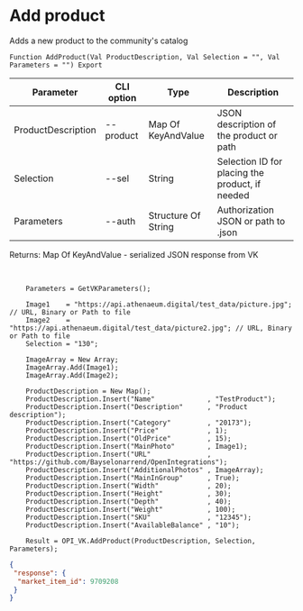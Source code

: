 ﻿---
sidebar_position: 4
---


# Add product
 Adds a new product to the community's catalog



`Function AddProduct(Val ProductDescription, Val Selection = "", Val Parameters = "") Export`

  | Parameter | CLI option | Type | Description |
  |-|-|-|-|
  | ProductDescription | --product | Map Of KeyAndValue | JSON description of the product or path |
  | Selection | --sel | String | Selection ID for placing the product, if needed |
  | Parameters | --auth | Structure Of String | Authorization JSON or path to .json |

  
  Returns:  Map Of KeyAndValue - serialized JSON response from VK

<br/>




```bsl title="Code example"
    Parameters = GetVKParameters();

    Image1    = "https://api.athenaeum.digital/test_data/picture.jpg"; // URL, Binary or Path to file
    Image2    = "https://api.athenaeum.digital/test_data/picture2.jpg"; // URL, Binary or Path to file
    Selection = "130";

    ImageArray = New Array;
    ImageArray.Add(Image1);
    ImageArray.Add(Image2);

    ProductDescription = New Map();
    ProductDescription.Insert("Name"             , "TestProduct");
    ProductDescription.Insert("Description"      , "Product description");
    ProductDescription.Insert("Category"         , "20173");
    ProductDescription.Insert("Price"            , 1);
    ProductDescription.Insert("OldPrice"         , 15);
    ProductDescription.Insert("MainPhoto"        , Image1);
    ProductDescription.Insert("URL"              , "https://github.com/Bayselonarrend/OpenIntegrations");
    ProductDescription.Insert("AdditionalPhotos" , ImageArray);
    ProductDescription.Insert("MainInGroup"      , True);
    ProductDescription.Insert("Width"            , 20);
    ProductDescription.Insert("Height"           , 30);
    ProductDescription.Insert("Depth"            , 40);
    ProductDescription.Insert("Weight"           , 100);
    ProductDescription.Insert("SKU"              , "12345");
    ProductDescription.Insert("AvailableBalance" , "10");

    Result = OPI_VK.AddProduct(ProductDescription, Selection, Parameters);
```
 



```json title="Result"
{
 "response": {
  "market_item_id": 9709208
 }
}
```

